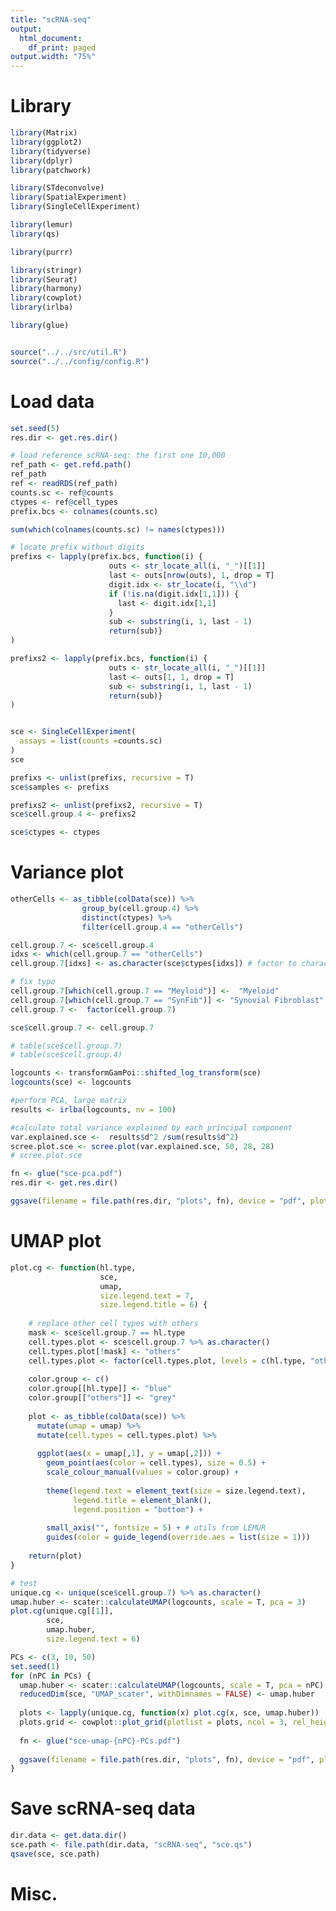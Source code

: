 ```yaml
---
title: "scRNA-seq"
output:
  html_document:
    df_print: paged
output.width: "75%"
---
```


# Library

```r
library(Matrix)
library(ggplot2)
library(tidyverse)
library(dplyr)
library(patchwork)

library(STdeconvolve)
library(SpatialExperiment)
library(SingleCellExperiment)

library(lemur)
library(qs)

library(purrr)

library(stringr)
library(Seurat)
library(harmony)
library(cowplot)
library(irlba)

library(glue)



```

```r
source("../../src/util.R")
source("../../config/config.R")
```

# Load data

```r
set.seed(5)
res.dir <- get.res.dir()
```

```r
# load reference scRNA-seq: the first one 10,000
ref_path <- get.refd.path()
ref_path
ref <- readRDS(ref_path)
counts.sc <- ref@counts
ctypes <- ref@cell_types
prefix.bcs <- colnames(counts.sc)

sum(which(colnames(counts.sc) != names(ctypes)))
```

```r
# locate prefix without digits
prefixs <- lapply(prefix.bcs, function(i) {
                      outs <- str_locate_all(i, "_")[[1]]
                      last <- outs[nrow(outs), 1, drop = T]
                      digit.idx <- str_locate(i, "\\d")
                      if (!is.na(digit.idx[1,1])) {
                        last <- digit.idx[1,1]
                      }
                      sub <- substring(i, 1, last - 1)
                      return(sub)}
)

prefixs2 <- lapply(prefix.bcs, function(i) {
                      outs <- str_locate_all(i, "_")[[1]]
                      last <- outs[1, 1, drop = T]
                      sub <- substring(i, 1, last - 1)
                      return(sub)}
)


sce <- SingleCellExperiment(
  assays = list(counts =counts.sc)
)
sce

prefixs <- unlist(prefixs, recursive = T)
sce$samples <- prefixs

prefixs2 <- unlist(prefixs2, recursive = T)
sce$cell.group.4 <- prefixs2

sce$ctypes <- ctypes
```

# Variance plot

```r
otherCells <- as_tibble(colData(sce)) %>% 
                group_by(cell.group.4) %>% 
                distinct(ctypes) %>% 
                filter(cell.group.4 == "otherCells")

cell.group.7 <- sce$cell.group.4
idxs <- which(cell.group.7 == "otherCells")
cell.group.7[idxs] <- as.character(sce$ctypes[idxs]) # factor to character

# fix typo
cell.group.7[which(cell.group.7 == "Meyloid")] <-  "Myeloid"
cell.group.7[which(cell.group.7 == "SynFib")] <- "Synovial Fibroblast"
cell.group.7 <-  factor(cell.group.7)

sce$cell.group.7 <- cell.group.7

# table(sce$cell.group.7)
# table(sce$cell.group.4)
```

```r
logcounts <- transformGamPoi::shifted_log_transform(sce)
logcounts(sce) <- logcounts

#perform PCA, large matrix
results <- irlba(logcounts, nv = 100)  

```

```r
#calculate total variance explained by each principal component
var.explained.sce <-  results$d^2 /sum(results$d^2)
scree.plot.sce <- scree.plot(var.explained.sce, 50, 28, 28)
# scree.plot.sce
```

```r
fn <- glue("sce-pca.pdf")
res.dir <- get.res.dir()

ggsave(filename = file.path(res.dir, "plots", fn), device = "pdf", plot = scree.plot.sce, width = 9, height = 8)

```

# UMAP plot

```r
plot.cg <- function(hl.type, 
                    sce, 
                    umap,
                    size.legend.text = 7,
                    size.legend.title = 6) {
  
    # replace other cell types with others
    mask <- sce$cell.group.7 == hl.type
    cell.types.plot <- sce$cell.group.7 %>% as.character()
    cell.types.plot[!mask] <- "others"
    cell.types.plot <- factor(cell.types.plot, levels = c(hl.type, "others"))
    
    color.group <- c()
    color.group[[hl.type]] <- "blue"
    color.group[["others"]] <- "grey"
  
    plot <- as_tibble(colData(sce)) %>%
      mutate(umap = umap) %>%
      mutate(cell.types = cell.types.plot) %>%
      
      ggplot(aes(x = umap[,1], y = umap[,2])) +
        geom_point(aes(color = cell.types), size = 0.5) +
        scale_colour_manual(values = color.group) +
      
        theme(legend.text = element_text(size = size.legend.text),
              legend.title = element_blank(),
              legend.position = "bottom") + 
      
        small_axis("", fontsize = 5) + # utils from LEMUR
        guides(color = guide_legend(override.aes = list(size = 1)))  
    
    return(plot)
}

# test
unique.cg <- unique(sce$cell.group.7) %>% as.character()
umap.huber <- scater::calculateUMAP(logcounts, scale = T, pca = 3)
plot.cg(unique.cg[[1]], 
        sce, 
        umap.huber,
        size.legend.text = 6)
```

```r
PCs <- c(3, 10, 50)
set.seed(1)
for (nPC in PCs) {
  umap.huber <- scater::calculateUMAP(logcounts, scale = T, pca = nPC)
  reducedDim(sce, "UMAP_scater", withDimnames = FALSE) <- umap.huber
  
  plots <- lapply(unique.cg, function(x) plot.cg(x, sce, umap.huber))
  plots.grid <- cowplot::plot_grid(plotlist = plots, ncol = 3, rel_heights = 80, rel_widths = 40)
  
  fn <- glue("sce-umap-{nPC}-PCs.pdf")
  
  ggsave(filename = file.path(res.dir, "plots", fn), device = "pdf", plot = plots.grid, width = 5.5, height = 4)
}
```

# Save scRNA-seq data

```r
dir.data <- get.data.dir()
sce.path <- file.path(dir.data, "scRNA-seq", "sce.qs")
qsave(sce, sce.path)
```

# Misc.
